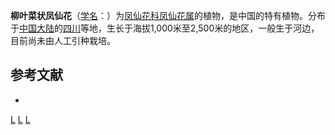 {{Speciesbox 
| taxon = Impatiens epilobioides
| authority = [[陈艺林|Y. L. Chen]]
}}

'''柳叶菜状凤仙花'''（[[学名|学名]]：{{lang|la|''Impatiens epilobioides''}}）为[[凤仙花科|凤仙花科]][[凤仙花属|凤仙花属]]的植物，是中国的特有植物。分布于[[中国大陆|中国大陆]]的[[四川|四川]]等地，生长于海拔1,000米至2,500米的地区，一般生于河边，目前尚未由人工引种栽培。

== 参考文献 ==
<div class="references-small">
* {{cite web| url =http://www.bioinfo.cn/db05/KmzwSpecies.php?action=view&id=1796| title =柳叶菜状凤仙花| work =《中国高等植物数据库全库》| publisher =中国科学院微生物研究所| author =昆明植物研究所| accessdate =2009-02-22| deadurl =yes| archiveurl =https://web.archive.org/web/20160305072554/http://www.bioinfo.cn/db05/KmzwSpecies.php?action=view&id=1796| archivedate =2016-03-05}}
</div>
{{Taxonbar|from=Q11109465}}

[[Category:凤仙花属|L]]
[[Category:中國特有植物|L]]
[[Category:四川植物|L]]